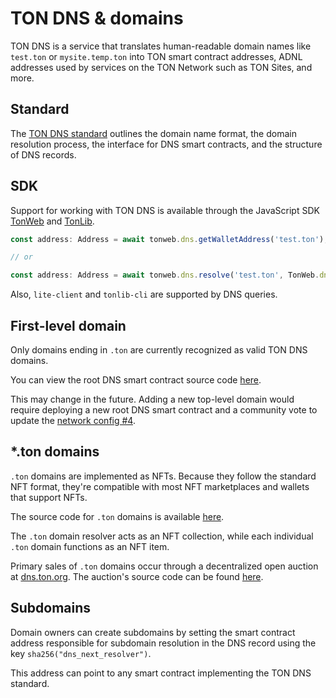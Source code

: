 
# TON DNS & domains

TON DNS is a service that translates human-readable domain names like `test.ton` or `mysite.temp.ton` into TON smart contract addresses, ADNL addresses used by services on the TON Network such as TON Sites, and more. 

## Standard

The [TON DNS standard](https://github.com/ton-blockchain/TIPs/issues/81) outlines the domain name format, the domain resolution process, the interface for DNS smart contracts, and the structure of DNS records.

## SDK

Support for working with TON DNS is available through the JavaScript SDK [TonWeb](https://github.com/toncenter/tonweb) and [TonLib](https://ton.org/#/apis/?id=_2-ton-api).

```js
const address: Address = await tonweb.dns.getWalletAddress('test.ton');

// or 

const address: Address = await tonweb.dns.resolve('test.ton', TonWeb.dns.DNS_CATEGORY_WALLET);
```

Also, `lite-client` and `tonlib-cli` are supported by DNS queries.

## First-level domain

Only domains ending in `.ton` are currently recognized as valid TON DNS domains.

You can view the root DNS smart contract source code [here](https://github.com/ton-blockchain/dns-contract/blob/main/func/root-dns.fc).

This may change in the future. Adding a new top-level domain would require deploying a new root DNS smart contract and a community vote to update the [network config #4](https://tonviewer.com/config#4).


## *.ton domains

`.ton` domains are implemented as NFTs. Because they follow the standard NFT format, they're compatible with most NFT marketplaces and wallets that support NFTs.

The source code for `.ton` domains is available [here](https://github.com/ton-blockchain/dns-contract).

The `.ton` domain resolver acts as an NFT collection, while each individual `.ton` domain functions as an NFT item.

Primary sales of `.ton` domains occur through a decentralized open auction at [dns.ton.org](https://dns.ton.org). The auction's source code can be found [here](https://github.com/ton-blockchain/dns).



## Subdomains
Domain owners can create subdomains by setting the smart contract address responsible for subdomain resolution in the DNS record using the key `sha256("dns_next_resolver")`.

This address can point to any smart contract implementing the TON DNS standard.
<Feedback />

